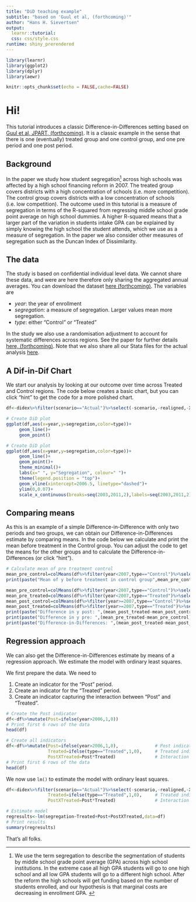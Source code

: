 ```yaml
---
title: "DiD teaching example"
subtitle: "based on 'Guul et al, (forthcoming)'" 
author: "Hans H. Sievertsen"
output: 
  learnr::tutorial:
  css: css/style.css
runtime: shiny_prerendered
---
```

  
```r
library(learnr)
library(ggplot2)
library(dplyr)
library(aewr)

knitr::opts_chunk$set(echo = FALSE,cache=FALSE)
```   

# Hi!

This tutorial introduces a classic Difference-in-Differences setting based on  [Guul et al, JPART, (forthcoming)](https://academic.oup.com/jpart/advance-article-abstract/doi/10.1093/jopart/muab002/6134454?redirectedFrom=fulltext). It is a classic example in the sense that there is one (eventually) treated group and one control group,  and one pre period and one post period. 

## Background

In the paper we study how student segregation^[We use the term segregation to describe the segmentation of students by middle school grade point average (GPA) across high school institutions. In the extreme case all high GPA students will go to one high school and all low GPA students will go to a different high school. After the reform the high schools will get funding based on the number of students enrolled, and our hypothesis is that marginal costs are decreasing in enrollment GPA. ] across high schools was affected by a high school financing reform in 2007. The treated group covers districts with a high concentration of schools (i.e. more competition). The control group covers districts with a low concentration of schools (i.e. low competition). The outcome used in this tutorial is a measure of segregation in terms of the R-squared from regressing middle school grade point average on high school dummies. A higher R-squared means that a larger part of the variation in students intake GPA can be explained by simply knowing the high school the student attends, which we use as a measure of segregation. In the paper we also consider other measures of segregation such as the Duncan Index of Dissimilarity.



## The data

The study is based on confidential individual level data. We cannot share these data, and were are here therefore only sharing the aggregated annual averages. You can download the dataset  [here (forthcoming)](https://academic.oup.com/jpart/advance-article-abstract/doi/10.1093/jopart/muab002/6134454?redirectedFrom=fulltext). The variables are

- *year*: the year of enrollment
- *segregation*: a measure of segregation. Larger values mean more segregation. 
- *type*: either "Control" or "Treated"

In the study we also use a randomisation adjustment to account for systematic differences across regions. See the paper for further details [here, (forthcoming)](https://github.com/hhsievertsen/hhsievertsen.github.io/raw/master/mat/accepted/2021_JPART.pdf). Note that we also share all our Stata files for the actual analysis [here](https://github.com/hhsievertsen/quasi_market_student_segregation).


## A Dif-in-Dif Chart

We start our analysis by looking at our outcome over time across Treated and Control regions. The code below creates a basic chart, but you can click "hint" to get the code for a more polished chart.  

```r
df<-didex%>%filter(scenario=="Actual")%>%select(-scenario,-realigned,-X6,-X7)
```

```r
# Create DiD plot
ggplot(df,aes(x=year,y=segregation,color=type))+
     geom_line()+
     geom_point()

```
```r
# Create DiD plot
ggplot(df,aes(x=year,y=segregation,color=type))+
     geom_line()+
     geom_point()+
     theme_minimal()+
     labs(x=" ", y="Segregation", colour=" ")+
     theme(legend.position = "top")+
     geom_vline(xintercept=2006.5, linetype="dashed")+
     ylim(0,0.07)+
     scale_x_continuous(breaks=seq(2003,2011,2),labels=seq(2003,2011,2))

```

## Comparing means

As this is an example of a simple Difference-in-Difference with only two periods and two groups, we can obtain our Difference-in-Differences estimate by comparing means. In the code below we calculate and print the mean before treatment in the Control group. You can adjust the code to get the means for the other groups and to calculate the Difference-in-Differences (or click "hint").

```r
# Calculate mean of pre treatment control
mean_pre_control=colMeans(df%>%filter(year<2007,type=="Control")%>%select(segregation))
print(paste("Mean of y before treatment in control group",mean_pre_control))

```
```r
mean_pre_control=colMeans(df%>%filter(year<2007,type=="Control")%>%select(segregation))
mean_pre_treated=colMeans(df%>%filter(year<2007,type=="Treated")%>%select(segregation))
mean_post_control=colMeans(df%>%filter(year>=2007,type=="Control")%>%select(segregation))
mean_post_treated=colMeans(df%>%filter(year>=2007,type=="Treated")%>%select(segregation))
print(paste("Difference in y post: ",(mean_post_treated-mean_post_control)))
print(paste("Difference in y pre: ",(mean_pre_treated-mean_pre_control)))
print(paste("Difference-in-Differences: ",(mean_post_treated-mean_post_control)-(mean_pre_treated-mean_pre_control) ))

```

## Regression approach

We can also get the Difference-in-Differences estimate by means of a regression approach. We estimate the model with ordinary least squares. 

We first prepare the data. We need to 

1. Create an indicator for the "Post" period.
2. Create an indicator for the "Treated" period.
3. Create an indicator capturing the interaction between "Post" and "Treated".



```r
# Create the Post indicator
df<-df%>%mutate(Post=ifelse(year>2006,1,0))
# Print first 6 rows of the data
head(df)
```
```r
# Create all indicators
df<-df%>%mutate(Post=ifelse(year>2006,1,0),              # Post indicator
                Treated=ifelse(type=="Treated",1,0),     # Treated indicator
                PostXTreated=Post*Treated)               # Interaction term
# Print first 6 rows of the data
head(df)
```


We now use `lm()` to estimate the model with ordinary least squares.

```r
df<-didex%>%filter(scenario=="Actual")%>%select(-scenario,-realigned,-X6,-X7)%>%mutate(Post=ifelse(year>2006,1,0),              # Post indicator
                Treated=ifelse(type=="Treated",1,0),     # Treated indicator
                PostXTreated=Post*Treated)               # Interaction term
```


```r
# Estimate model
regresults<-lm(segregation~Treated+Post+PostXTreated,data=df)
# Print results
summary(regresults)
```

That's all folks. 
